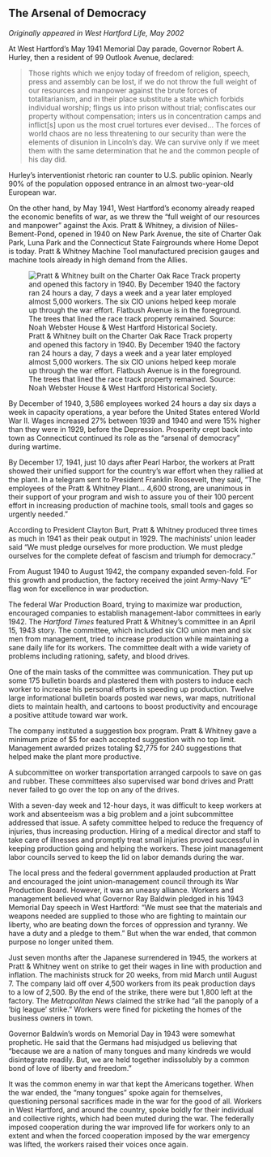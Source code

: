 ## The Arsenal of Democracy {-}

*Originally appeared in West Hartford Life, May 2002*

At West Hartford’s May 1941 Memorial Day parade, Governor Robert A. Hurley, then a resident of 99 Outlook Avenue, declared:

> Those rights which we enjoy today of freedom of religion, speech, press and assembly can be lost, if we do not throw the full weight of our resources and manpower against the brute forces of totalitarianism, and in their place substitute a state which forbids individual worship; flings us into prison without trial; confiscates our property without compensation; inters us in concentration camps and inflict[s] upon us the most cruel tortures ever devised... The forces of world chaos are no less threatening to our security than were the elements of disunion in Lincoln’s day. We can survive only if we meet them with the same determination that he and the common people of his day did.

Hurley’s interventionist rhetoric ran counter to U.S. public opinion. Nearly 90% of the population opposed entrance in an almost two-year-old European war.

On the other hand, by May 1941, West Hartford’s economy already reaped the economic benefits of war, as we threw the “full weight of our resources and manpower” against the Axis. Pratt & Whitney, a division of Niles-Bement-Pond, opened in 1940 on New Park Avenue, the site of Charter Oak Park, Luna Park and the Connecticut State Fairgrounds where Home Depot is today. Pratt & Whitney Machine Tool manufactured precision gauges and machine tools already in high demand from the Allies.

![Pratt & Whitney built on the Charter Oak Race Track property and opened this factory in 1940. By December 1940 the factory ran 24 hours a day, 7 days a week and a year later employed almost 5,000 workers. The six CIO unions helped keep morale up through the war effort. Flatbush Avenue is in the foreground. The trees that lined the race track property remained. Source: Noah Webster House & West Hartford Historical Society.](images/08-pratt-and-whitney-web.jpg)

By December of 1940, 3,586 employees worked 24 hours a day six days a week in capacity operations, a year before the United States entered World War II. Wages increased 27% between 1939 and 1940 and were 15% higher than they were in 1929, before the Depression. Prosperity crept back into town as Connecticut continued its role as the “arsenal of democracy” during wartime.

By December 17, 1941, just 10 days after Pearl Harbor, the workers at Pratt showed their unified support for the country’s war effort when they rallied at the plant. In a telegram sent to President Franklin Roosevelt, they said, “The employees of the Pratt & Whitney Plant... 4,600 strong, are unanimous in their support of your program and wish to assure you of their 100 percent effort in increasing production of machine tools, small tools and gages so urgently needed.”

According to President Clayton Burt, Pratt & Whitney produced three times as much in 1941 as their peak output in 1929. The machinists’ union leader said “We must pledge ourselves for more production. We must pledge ourselves for the complete defeat of fascism and triumph for democracy.”

From August 1940 to August 1942, the company expanded seven-fold. For this growth and production, the factory received the joint Army-Navy “E” flag won for excellence in war production.

The federal War Production Board, trying to maximize war production, encouraged companies to establish management-labor committees in early 1942. The *Hartford Times* featured Pratt & Whitney’s committee in an April 15, 1943 story. The committee, which included six CIO union men and six men from management, tried to increase production while maintaining a sane daily life for its workers. The committee dealt with a wide variety of problems including rationing, safety, and blood drives.

One of the main tasks of the committee was communication. They put up some 175 bulletin boards and plastered them with posters to induce each worker to increase his personal efforts in speeding up production. Twelve large informational bulletin boards posted war news, war maps, nutritional diets to maintain health, and cartoons to boost productivity and encourage a positive attitude toward war work.

The company instituted a suggestion box program. Pratt & Whitney gave a minimum prize of $5 for each accepted suggestion with no top limit. Management awarded prizes totaling $2,775 for 240 suggestions that helped make the plant more productive.

A subcommittee on worker transportation arranged carpools to save on gas and rubber. These committees also supervised war bond drives and Pratt never failed to go over the top on any of the drives.

With a seven-day week and 12-hour days, it was difficult to keep workers at work and absenteeism was a big problem and a joint subcommittee addressed that issue. A safety committee helped to reduce the frequency of injuries, thus increasing production. Hiring of a medical director and staff to take care of illnesses and promptly treat small injuries proved successful in keeping production going and helping the workers. These joint management labor councils served to keep the lid on labor demands during the war.

The local press and the federal government applauded production at Pratt and encouraged the joint union-management council through its War Production Board. However, it was an uneasy alliance. Workers and management believed what Governor Ray Baldwin pledged in his 1943 Memorial Day speech in West Hartford: “We must see that the materials and weapons needed are supplied to those who are fighting to maintain our liberty, who are beating down the forces of oppression and tyranny. We have a duty and a pledge to them.” But when the war ended, that common purpose no longer united them.

Just seven months after the Japanese surrendered in 1945, the workers at Pratt & Whitney went on strike to get their wages in line with production and inflation. The machinists struck for 20 weeks, from mid March until August 7. The company laid off over 4,500 workers from its peak production days to a low of 2,500. By the end of the strike, there were but 1,800 left at the factory. The *Metropolitan News* claimed the strike had “all the panoply of a ‘big league’ strike.” Workers were fined for picketing the homes of the business owners in town.

Governor Baldwin’s words on Memorial Day in 1943 were somewhat prophetic. He said that the Germans had misjudged us believing that “because we are a nation of many tongues and many kindreds we would disintegrate readily. But, we are held together indissolubly by a common bond of love of liberty and freedom.”

It was the common enemy in war that kept the Americans together. When the war ended, the “many tongues” spoke again for themselves, questioning personal sacrifices made in the war for the good of all. Workers in West Hartford, and around the country, spoke boldly for their individual and collective rights, which had been muted during the war. The federally imposed cooperation during the war improved life for workers only to an extent and when the forced cooperation imposed by the war emergency was lifted, the workers raised their voices once again.
